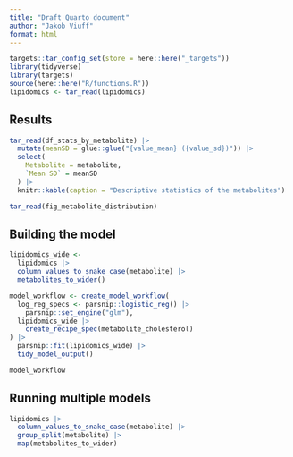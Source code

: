 ```yaml
---
title: "Draft Quarto document"
author: "Jakob Viuff"
format: html
---
```


```r
targets::tar_config_set(store = here::here("_targets"))
library(tidyverse)
library(targets)
source(here::here("R/functions.R"))
lipidomics <- tar_read(lipidomics)
```

## Results

```r
tar_read(df_stats_by_metabolite) |>
  mutate(meanSD = glue::glue("{value_mean} ({value_sd})")) |>
  select(
    Metabolite = metabolite,
    `Mean SD` = meanSD
  ) |>
  knitr::kable(caption = "Descriptive statistics of the metabolites")
```

```r
tar_read(fig_metabolite_distribution)
```

## Building the model

```r
lipidomics_wide <-
  lipidomics |>
  column_values_to_snake_case(metabolite) |>
  metabolites_to_wider()
```

```r
model_workflow <- create_model_workflow(
  log_reg_specs <- parsnip::logistic_reg() |>
    parsnip::set_engine("glm"),
  lipidomics_wide |>
    create_recipe_spec(metabolite_cholesterol)
) |>
  parsnip::fit(lipidomics_wide) |>
  tidy_model_output()

model_workflow
```

## Running multiple models

```r
lipidomics |>
  column_values_to_snake_case(metabolite) |>
  group_split(metabolite) |>
  map(metabolites_to_wider)
```
